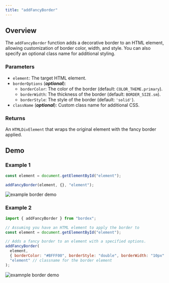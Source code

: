 ```yaml
---
title: "addFancyBorder"
---
```


## Overview

The `addFancyBorder` function adds a decorative border to an HTML element, allowing customization of border color, width, and style. You can also specify an optional class name for additional styling.

### Parameters

- `element`: The target HTML element.
- `borderOptions` (**_optional_**):
  - `borderColor`: The color of the border (default: `COLOR_THEME.primary`).
  - `borderWidth`: The thickness of the border (default: `BORDER_SIZE.sm`).
  - `borderStyle`: The style of the border (default: `'solid'`).
- `className` (**_optional_**): Custom class name for additional CSS.

### Returns

An `HTMLDivElement` that wraps the original element with the fancy border applied.

## Demo

<NoteAdmonition />

### Example 1

```js
const element = document.getElementById("element");

addFancyBorder(element, {}, "element");
```

![example border demo](/border-style-images/fancy-border-demo.jpg)

### Example 2

```js
import { addFancyBorder } from "bordex";

// Assuming you have an HTML element to apply the border to
const element = document.getElementById("element");

// Adds a fancy border to an element with a specified options.
addFancyBorder(
  element,
  { borderColor: "#BFFF00", borderStyle: "double", borderWidth: "10px" },
  "element" // classname for the border element
);
```

![examnple border demo](/border-style-images/fancy-border-demo-options.jpg)
